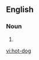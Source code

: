 ==English==

===Noun===
{{en-noun|sg=[[hot]]-[[dog]]}}

# {{alternative spelling of|[[hot dog]]}}

[[vi:hot-dog]]